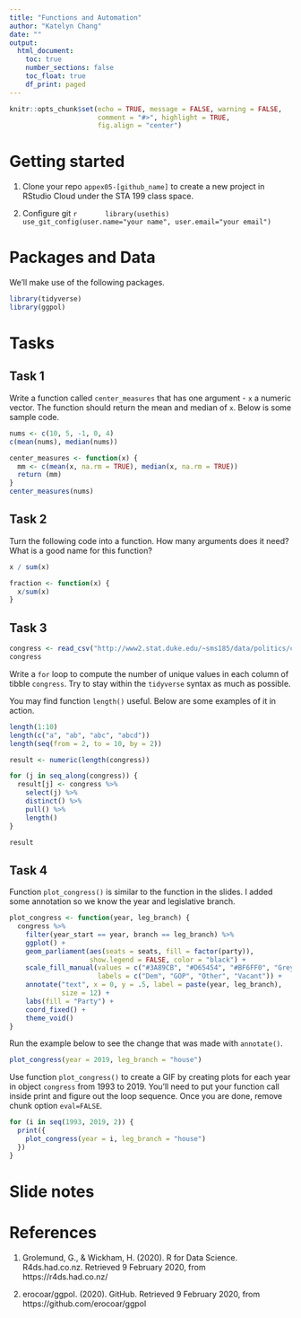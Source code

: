```yaml
---
title: "Functions and Automation"
author: "Katelyn Chang"
date: ""
output: 
  html_document:
    toc: true
    number_sections: false
    toc_float: true
    df_print: paged
---
```


```r
knitr::opts_chunk$set(echo = TRUE, message = FALSE, warning = FALSE,
                      comment = "#>", highlight = TRUE,
                      fig.align = "center")
```

# Getting started

1. Clone your repo `appex05-[github_name]` to create a new project
   in RStudio Cloud under the STA 199 class space.

2. Configure git
      ```r
      library(usethis)
      use_git_config(user.name="your name", user.email="your email")
      ```

# Packages and Data

We'll make use of the following packages.

```r
library(tidyverse)
library(ggpol)
```

# Tasks

## Task 1

Write a function called `center_measures` that has one argument - `x` a 
numeric vector. The function should return the mean and median of `x`. 
Below is some sample code.

```r
nums <- c(10, 5, -1, 0, 4)
c(mean(nums), median(nums))
```

```r
center_measures <- function(x) {
  mm <- c(mean(x, na.rm = TRUE), median(x, na.rm = TRUE))
  return (mm)
}
center_measures(nums)
```


## Task 2

Turn the following code into a function. How many arguments does it need?
What is a good name for this function?

```r
x / sum(x)
```

```r

fraction <- function(x) {
  x/sum(x)
}

```

## Task 3

```r
congress <- read_csv("http://www2.stat.duke.edu/~sms185/data/politics/congress_long.csv")
congress
```

Write a `for` loop to compute the number of unique values in each column of
tibble `congress`. Try to stay within the `tidyverse` syntax as much as
possible.

You may find function `length()` useful. Below are some examples of it in 
action.

```r
length(1:10)
length(c("a", "ab", "abc", "abcd"))
length(seq(from = 2, to = 10, by = 2))
```


```r

result <- numeric(length(congress))

for (j in seq_along(congress)) {
  result[j] <- congress %>%
    select(j) %>%
    distinct() %>%
    pull() %>%
    length()
}

result
```

## Task 4

Function `plot_congress()` is similar to the function in the slides. I added
some annotation so we know the year and legislative branch.

```r
plot_congress <- function(year, leg_branch) {
  congress %>% 
    filter(year_start == year, branch == leg_branch) %>% 
    ggplot() +
    geom_parliament(aes(seats = seats, fill = factor(party)), 
                    show.legend = FALSE, color = "black") +
    scale_fill_manual(values = c("#3A89CB", "#D65454", "#BF6FF0", "Grey"), 
                      labels = c("Dem", "GOP", "Other", "Vacant")) +
    annotate("text", x = 0, y = .5, label = paste(year, leg_branch), 
             size = 12) +
    labs(fill = "Party") +
    coord_fixed() +
    theme_void()
}
```

Run the example below to see the change that was made with `annotate()`.

```r
plot_congress(year = 2019, leg_branch = "house")
```

Use function `plot_congress()` to create a GIF by creating plots for each year
in object `congress` from 1993 to 2019. You'll need to put your function
call inside print and figure out the loop sequence. Once you are done,
remove chunk option `eval=FALSE`.

```r
for (i in seq(1993, 2019, 2)) {
  print({
    plot_congress(year = i, leg_branch = "house")
  })
}
```

# Slide notes





# References

1. Grolemund, G., & Wickham, H. (2020). R for Data Science. R4ds.had.co.nz. 
   Retrieved 9 February 2020, from https://r4ds.had.co.nz/
   
2. erocoar/ggpol. (2020). GitHub. Retrieved 9 February 2020, from
   https://github.com/erocoar/ggpol